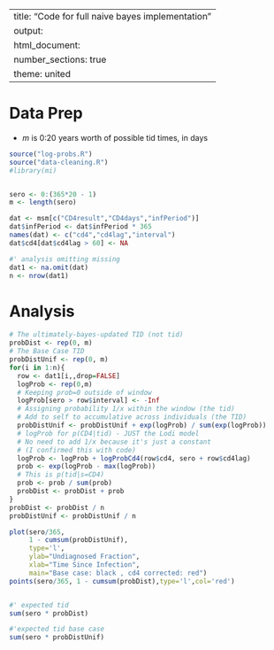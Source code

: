 
---
title: "Code for full naive bayes implementation"
output:
    html_document:
      number_sections: true
    theme: united
---

# Data Prep
* _m_ is 0:20 years worth of possible tid times, in days
```r
source("log-probs.R")
source("data-cleaning.R")
#library(mi)


sero <- 0:(365*20 - 1)
m <- length(sero)

dat <- msm[c("CD4result","CD4days","infPeriod")]
dat$infPeriod <- dat$infPeriod * 365
names(dat) <- c("cd4","cd4lag","interval")
dat$cd4[dat$cd4lag > 60] <- NA

#' analysis omitting missing
dat1 <- na.omit(dat)
n <- nrow(dat1)
```

# Analysis
```r

# The ultimately-bayes-updated TID (not tid)
probDist <- rep(0, m)
# The Base Case TID
probDistUnif <- rep(0, m) 
for(i in 1:n){
  row <- dat1[i,,drop=FALSE]
  logProb <- rep(0,m)
  # Keeping prob=0 outside of window
  logProb[sero > row$interval] <- -Inf
  # Assigning probability 1/x within the window (the tid)
  # Add to self to accumulative across individuals (the TID)
  probDistUnif <- probDistUnif + exp(logProb) / sum(exp(logProb))
  # logProb for p(CD4|tid) - JUST the Lodi model
  # No need to add 1/x because it's just a constant 
  # (I confirmed this with code)
  logProb <- logProb + logProbCd4(row$cd4, sero + row$cd4lag)
  prob <- exp(logProb - max(logProb))
  # This is p(tid|s=CD4)
  prob <- prob / sum(prob)
  probDist <- probDist + prob
}
probDist <- probDist / n
probDistUnif <- probDistUnif / n

plot(sero/365, 
     1 - cumsum(probDistUnif),
     type='l',
     ylab="Undiagnosed Fraction",
     xlab="Time Since Infection",
     main="Base case: black , cd4 corrected: red")
points(sero/365, 1 - cumsum(probDist),type='l',col='red')


#' expected tid
sum(sero * probDist)

#'expected tid base case
sum(sero * probDistUnif)
```

